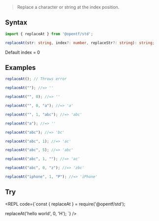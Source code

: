 
> Replace a character or string at the index position.

## Syntax

```ts
import { replaceAt } from '@opentf/std';

replaceAt(str: string, index?: number, replaceStr?: string): string;
```

<Callout type="info">
Default index = 0
</Callout>

## Examples

```ts
replaceAt(); // Throws error

replaceAt(""); //=> ''

replaceAt("", 0); //=> ''

replaceAt("", 0, "a"); //=> 'a'

replaceAt("", 1, "abc"); //=> 'abc'

replaceAt("a"); //=> ''

replaceAt("abc"); //=> 'bc'

replaceAt("abc", 1); //=> 'ac'

replaceAt("abc", 5); //=> 'abc'

replaceAt("abc", 1, ""); //=> 'ac'

replaceAt("abc", 0, "z"); //=> 'zbc'

replaceAt("iphone", 1, "P"); //=> 'iPhone'
```

## Try

<REPL code={`const { replaceAt } = require('@opentf/std');

replaceAt('hello world', 0, 'H');
`} />